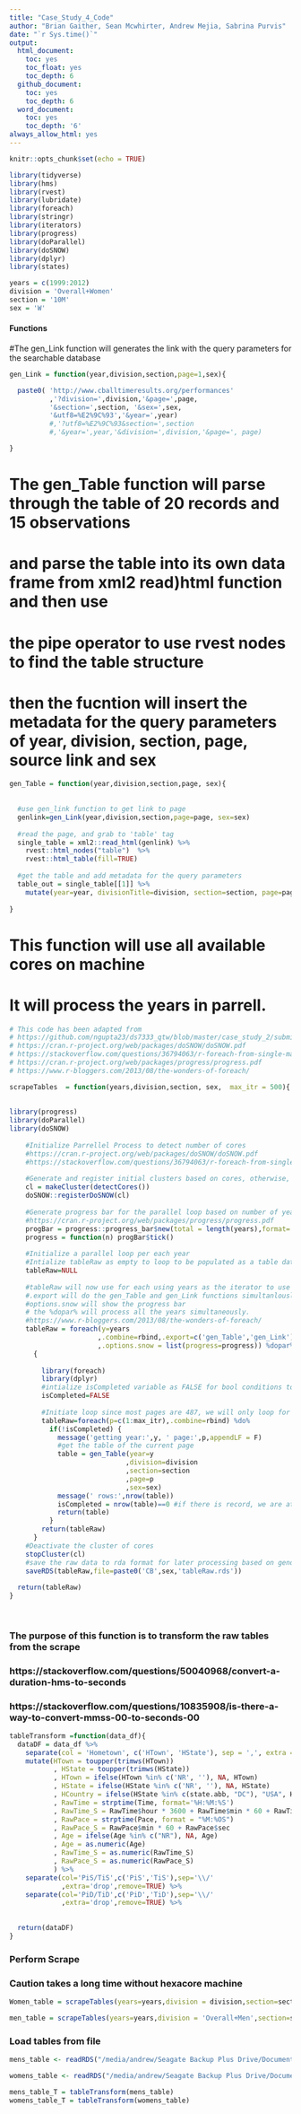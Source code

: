 ```yaml
---
title: "Case_Study_4_Code"
author: "Brian Gaither, Sean Mcwhirter, Andrew Mejia, Sabrina Purvis"
date: "`r Sys.time()`"
output:
  html_document:
    toc: yes
    toc_float: yes
    toc_depth: 6
  github_document:
    toc: yes
    toc_depth: 6
  word_document:
    toc: yes
    toc_depth: '6'
always_allow_html: yes
---
```

```r
knitr::opts_chunk$set(echo = TRUE)
```

```r
library(tidyverse)
library(hms)
library(rvest)
library(lubridate)
library(foreach)
library(stringr)
library(iterators)
library(progress)
library(doParallel)
library(doSNOW)
library(dplyr)
library(states)
```

```r
years = c(1999:2012)
division = 'Overall+Women'
section = '10M' 
sex = 'W'
```

#### Functions

#The gen_Link function will generates the link with the query parameters for the searchable database

```r
gen_Link = function(year,division,section,page=1,sex){

  paste0( 'http://www.cballtimeresults.org/performances'
          ,'?division=',division,'&page=',page,
          '&section=',section, '&sex=',sex, 
          '&utf8=%E2%9C%93','&year=',year)
          #,'?utf8=%E2%9C%93&section=',section
          #,'&year=',year,'&division=',division,'&page=', page)

}

```

# The gen_Table function will parse through the table of 20 records and 15 observations
# and parse the table into its own data frame from xml2 read)html function and then use 
# the pipe operator to use rvest nodes to find the table structure 
# then the fucntion will insert the metadata for the query parameters of year, division, section, page, source link and sex 
```r
gen_Table = function(year,division,section,page, sex){
  
  
  #use gen_link function to get link to page 
  genlink=gen_Link(year,division,section,page=page, sex=sex)
  
  #read the page, and grab to 'table' tag
  single_table = xml2::read_html(genlink) %>% 
    rvest::html_nodes("table")  %>% 
    rvest::html_table(fill=TRUE) 
  
  #get the table and add metadata for the query parameters
  table_out = single_table[[1]] %>% 
    mutate(year=year, divisionTitle=division, section=section, page=page, source=genlink, sex = sex)
  
}

```

# This function will use all available cores on machine
# It will process the years in parrell. 
```r
# This code has been adapted from 
# https://github.com/ngupta23/ds7333_qtw/blob/master/case_study_2/submission_Kannan_Moro_Gupta/code/CS2_ETL.Rmd 
# https://cran.r-project.org/web/packages/doSNOW/doSNOW.pdf
# https://stackoverflow.com/questions/36794063/r-foreach-from-single-machine-to-cluster
# https://cran.r-project.org/web/packages/progress/progress.pdf
# https://www.r-bloggers.com/2013/08/the-wonders-of-foreach/
```


```r
scrapeTables  = function(years,division,section, sex,  max_itr = 500){
  
  
library(progress)
library(doParallel)
library(doSNOW)  
  
    #Initialize Parrellel Process to detect number of cores 
    #https://cran.r-project.org/web/packages/doSNOW/doSNOW.pdf
    #https://stackoverflow.com/questions/36794063/r-foreach-from-single-machine-to-cluster
  
    #Generate and register initial clusters based on cores, otherwise, this is a long process 
    cl = makeCluster(detectCores())
    doSNOW::registerDoSNOW(cl)
    
    #Generate progress bar for the parallel loop based on number of years 
    #https://cran.r-project.org/web/packages/progress/progress.pdf
    progBar = progress::progress_bar$new(total = length(years),format='[:bar] :percent :eta')
    progress = function(n) progBar$tick()
    
    #Initialize a parallel loop per each year
    #Intialize tableRaw as empty to loop to be populated as a table dataframe from gen_Table function
    tableRaw=NULL
    
    #tableRaw will now use for each using years as the iterator to use .combine to rbind
    #.export will do the gen_Table and gen_Link functions simultanlously and 
    #options.snow will show the progress bar
    # the %dopar% will process all the years simultaneously. 
    #https://www.r-bloggers.com/2013/08/the-wonders-of-foreach/
    tableRaw = foreach(y=years
                      ,.combine=rbind,.export=c('gen_Table','gen_Link')
                      ,.options.snow = list(progress=progress)) %dopar%
      {
        
        library(foreach)
        library(dplyr)
        #intialize isCompleted variable as FALSE for bool conditions to see if loop has been completed
        isCompleted=FALSE
        
        #Initiate loop since most pages are 487, we will only loop for the iterations for max_itr
        tableRaw=foreach(p=c(1:max_itr),.combine=rbind) %do% 
          if(!isCompleted) {
            message('getting year:',y, ' page:',p,appendLF = F)
            #get the table of the current page
            table = gen_Table(year=y
                             ,division=division
                             ,section=section
                             ,page=p
                             ,sex=sex)
            message(' rows:',nrow(table))
            isCompleted = nrow(table)==0 #if there is record, we are at the last page, no need to read further
            return(table)
          }
        return(tableRaw)
      }
    #Deactivate the cluster of cores
    stopCluster(cl)
    #save the raw data to rda format for later processing based on gender
    saveRDS(tableRaw,file=paste0('CB',sex,'tableRaw.rds'))
    
  return(tableRaw)
}
  
 
```

### The purpose of this function is to transform the raw tables from the scrape ###
### https://stackoverflow.com/questions/50040968/convert-a-duration-hms-to-seconds ### 
### https://stackoverflow.com/questions/10835908/is-there-a-way-to-convert-mmss-00-to-seconds-00 ### 

```r
tableTransform =function(data_df){
  dataDF = data_df %>% 
    separate(col = 'Hometown', c('HTown', 'HState'), sep = ',', extra = 'merge', remove = TRUE, fill = 'right') %>% 
    mutate(HTown = toupper(trimws(HTown))
           , HState = toupper(trimws(HState))
           , HTown = ifelse(HTown %in% c('NR', ''), NA, HTown)
           , HState = ifelse(HState %in% c('NR', ''), NA, HState)
           , HCountry = ifelse(HState %in% c(state.abb, "DC"), "USA", HTown)
           , RawTime = strptime(Time, format='%H:%M:%S')
           , RawTime_S = RawTime$hour * 3600 + RawTime$min * 60 + RawTime$sec 
           , RawPace = strptime(Pace, format = "%M:%OS")
           , RawPace_S = RawPace$min * 60 + RawPace$sec 
           , Age = ifelse(Age %in% c("NR"), NA, Age)
           , Age = as.numeric(Age)
           , RawTime_S = as.numeric(RawTime_S)
           , RawPace_S = as.numeric(RawPace_S)
           ) %>% 
    separate(col='PiS/TiS',c('PiS','TiS'),sep='\\/'
             ,extra='drop',remove=TRUE) %>% 
    separate(col='PiD/TiD',c('PiD','TiD'),sep='\\/'
             ,extra='drop',remove=TRUE) %>% 
    
                  
  return(dataDF)
}
```



### Perform Scrape ### 

### Caution takes a long time without hexacore machine ### 
```r
Women_table = scrapeTables(years=years,division = division,section=section,sex = sex, max_itr = 500)
```

```r
men_table = scrapeTables(years=years,division = 'Overall+Men',section=section,sex = "M", max_itr = 500)

```

### Load tables from file ### 

```r
mens_table <- readRDS("/media/andrew/Seagate Backup Plus Drive/Documents/School/HomeWork/QTW/DS7333/CASE_STUDY_4/CBMtableRaw.rds")

womens_table <- readRDS("/media/andrew/Seagate Backup Plus Drive/Documents/School/HomeWork/QTW/DS7333/CASE_STUDY_4/CBWtableRaw.rds")
```


```r
mens_table_T = tableTransform(mens_table)
womens_table_T = tableTransform(womens_table)

```

